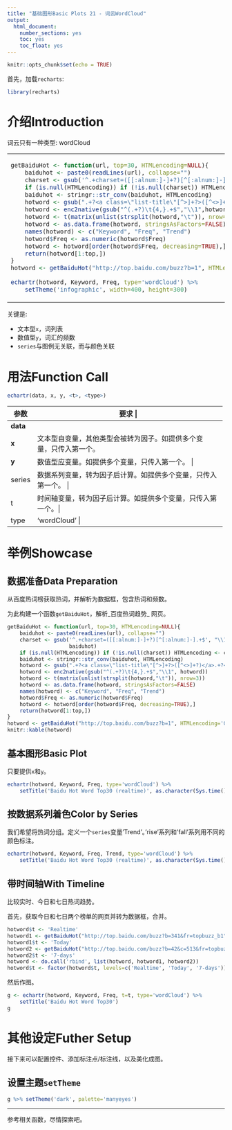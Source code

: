 ```yaml
---
title: "基础图形Basic Plots 21 - 词云WordCloud"
output: 
  html_document: 
    number_sections: yes
    toc: yes
    toc_float: yes
---
```


```r
knitr::opts_chunk$set(echo = TRUE)
```

首先，加载`recharts`:
```r
library(recharts)
```

# 介绍Introduction

词云只有一种类型: wordCloud

<table id='intro'>
<tr><td>
```r
getBaiduHot <- function(url, top=30, HTMLencoding=NULL){
    baiduhot <- paste0(readLines(url), collapse="")
    charset <- gsub('^.+charset=([[:alnum:]-]+?)[^[:alnum:]-].+$', "\\1", baiduhot)
    if (is.null(HTMLencoding)) if (!is.null(charset)) HTMLencoding <- charset
    baiduhot <- stringr::str_conv(baiduhot, HTMLencoding)
    hotword <- gsub(".+?<a class=\"list-title\"[^>]+?>([^<>]+?)</a>.+?<span class=\"icon-(rise|fair|fall)\">(\\d+?)</span>.+?","\\1\t\\3\t\\2\t", baiduhot)
    hotword <- enc2native(gsub("^(.+?)\t{4,}.+$","\\1",hotword))
    hotword <- t(matrix(unlist(strsplit(hotword,"\t")), nrow=3))
    hotword <- as.data.frame(hotword, stringsAsFactors=FALSE)
    names(hotword) <- c("Keyword", "Freq", "Trend")
    hotword$Freq <- as.numeric(hotword$Freq)
    hotword <- hotword[order(hotword$Freq, decreasing=TRUE),]
    return(hotword[1:top,])
}
hotword <- getBaiduHot("http://top.baidu.com/buzz?b=1", HTMLencoding = 'GBK')

echartr(hotword, Keyword, Freq, type='wordCloud') %>% 
    setTheme('infographic', width=400, height=300)
```
</td>
<td>
</table>

关键是:

- 文本型`x`，词列表
- 数值型`y`，词汇的频数
- `series`与图例无关联，而与颜色关联

# 用法Function Call

```r
echartr(data, x, y, <t>, <type>)
```

+--------+---------------------------------------------------------------------+
| 参数   |  要求                                                      |
+========+=====================================================================+
|**data**| 数据框格式的源数据                         |
+--------+--------------------------------------------------------------------+
| **x**  | 文本型自变量，其他类型会被转为因子。如提供多个变量，只传入第一个。 |
+--------+--------------------------------------------------------------------+
| **y**  | 数值型应变量。如提供多个变量，只传入第一个。 |
+--------+--------------------------------------------------------------------+
| series | 数据系列变量，转为因子后计算。如提供多个变量，只传入第一个。 |
+--------+--------------------------------------------------------------------+
|  t     | 时间轴变量，转为因子后计算。如提供多个变量，只传入第一个。|
+--------+--------------------------------------------------------------------+
| type   | 'wordCloud' |
+--------+--------------------------------------------------------------------+


# 举例Showcase

## 数据准备Data Preparation

从百度热词榜获取热词，并解析为数据框，包含热词和频数。

为此构建一个函数`getBaiduHot`，解析_百度热词趋势_ 网页。

```r
getBaiduHot <- function(url, top=30, HTMLencoding=NULL){
    baiduhot <- paste0(readLines(url), collapse="")
    charset <- gsub('^.+charset=([[:alnum:]-]+?)[^[:alnum:]-].+$', "\\1", 
                    baiduhot)
    if (is.null(HTMLencoding)) if (!is.null(charset)) HTMLencoding <- charset
    baiduhot <- stringr::str_conv(baiduhot, HTMLencoding)
    hotword <- gsub(".+?<a class=\"list-title\"[^>]+?>([^<>]+?)</a>.+?<span class=\"icon-(rise|fair|fall)\">(\\d+?)</span>.+?","\\1\t\\3\t\\2\t", baiduhot)
    hotword <- enc2native(gsub("^(.+?)\t{4,}.+$","\\1", hotword))
    hotword <- t(matrix(unlist(strsplit(hotword,"\t")), nrow=3))
    hotword <- as.data.frame(hotword, stringsAsFactors=FALSE)
    names(hotword) <- c("Keyword", "Freq", "Trend")
    hotword$Freq <- as.numeric(hotword$Freq)
    hotword <- hotword[order(hotword$Freq, decreasing=TRUE),]
    return(hotword[1:top,])
}
hotword <- getBaiduHot("http://top.baidu.com/buzz?b=1", HTMLencoding='GBK')
knitr::kable(hotword)
```

## 基本图形Basic Plot

只要提供`x`和`y`。

```r
echartr(hotword, Keyword, Freq, type='wordCloud') %>% 
    setTitle('Baidu Hot Word Top30 (realtime)', as.character(Sys.time()))
```

## 按数据系列着色Color by Series

我们希望将热词分组。定义一个`series`变量'Trend'。'rise'系列和'fall'系列用不同的颜色标注。

```r
echartr(hotword, Keyword, Freq, Trend, type='wordCloud') %>% 
    setTitle('Baidu Hot Word Top30 (realtime)', as.character(Sys.time()))
```

## 带时间轴With Timeline

比较实时、今日和七日热词趋势。

首先，获取今日和七日两个榜单的网页并转为数据框，合并。

```r
hotword$t <- 'Realtime'
hotword1 <- getBaiduHot("http://top.baidu.com/buzz?b=341&fr=topbuzz_b1")
hotword1$t <- 'Today'
hotword2 <- getBaiduHot("http://top.baidu.com/buzz?b=42&c=513&fr=topbuzz_b341")
hotword2$t <- '7-days'
hotword <- do.call('rbind', list(hotword, hotword1, hotword2))
hotword$t <- factor(hotword$t, levels=c('Realtime', 'Today', '7-days'))
```

然后作图。

```r
g <- echartr(hotword, Keyword, Freq, t=t, type='wordCloud') %>% 
    setTitle('Baidu Hot Word Top30')
g
```

# 其他设定Futher Setup

接下来可以配置控件、添加标注点/标注线，以及美化成图。

## 设置主题`setTheme`

```r
g %>% setTheme('dark', palette='manyeyes')
```

-------------------

参考相关函数，尽情探索吧。
